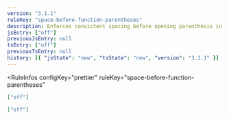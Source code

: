 ```yaml
---
version: "3.1.1"
ruleKey: "space-before-function-parentheses"
description: Enforces consistent spacing before opening parenthesis in function definitions
jsEntry: ["off"]
previousJsEntry: null
tsEntry: ["off"]
previousTsEntry: null
history: [{ "jsState": "new", "tsState": "new", "version": "3.1.1" }]
---
```


<RuleInfos 
  configKey="prettier" 
  ruleKey="space-before-function-parentheses" 
>

```json
["off"]
```

```json
["off"]
```

</RuleInfos>
